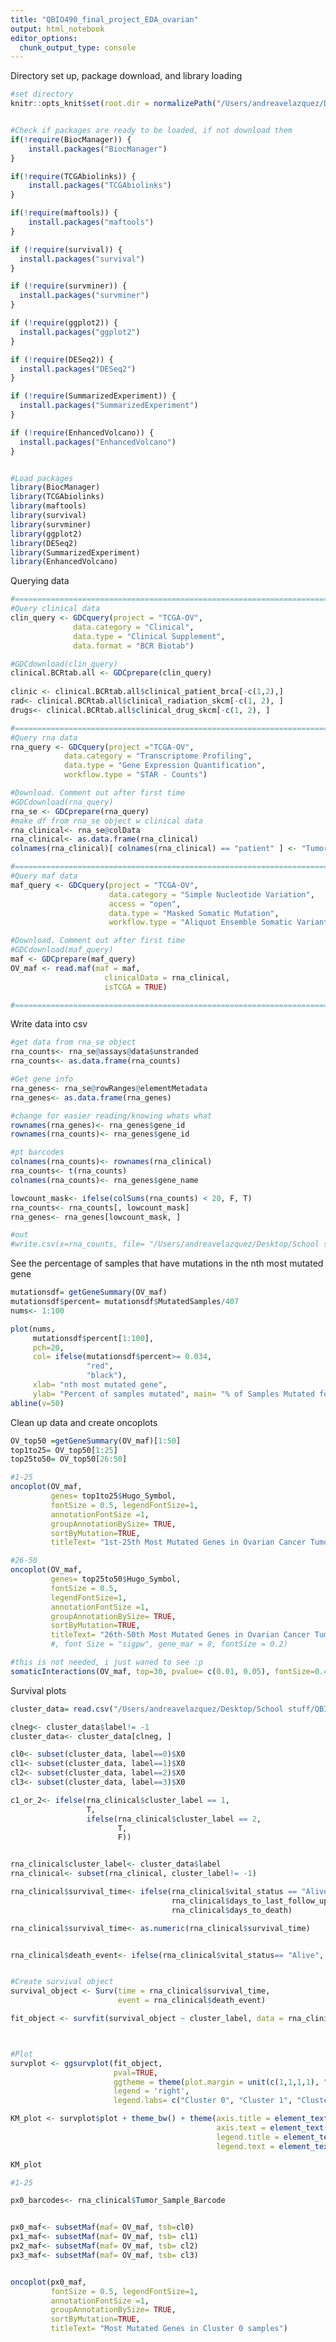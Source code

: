 ```yaml
---
title: "QBIO490_final_project_EDA_ovarian"
output: html_notebook
editor_options: 
  chunk_output_type: console
---
```


Directory set up, package download, and library loading
```r
#set directory
knitr::opts_knit$set(root.dir = normalizePath("/Users/andreavelazquez/Desktop/School stuff/QBIO490/qbio_490_AndreaV/analysis_data")) 


#Check if packages are ready to be loaded, if not download them
if(!require(BiocManager)) {
    install.packages("BiocManager")
}

if(!require(TCGAbiolinks)) {
    install.packages("TCGAbiolinks")
}

if(!require(maftools)) {
    install.packages("maftools")
}

if (!require(survival)) {
  install.packages("survival")
}

if (!require(survminer)) {
  install.packages("survminer")
}

if (!require(ggplot2)) {
  install.packages("ggplot2")
}

if (!require(DESeq2)) {
  install.packages("DESeq2")
}

if (!require(SummarizedExperiment)) {
  install.packages("SummarizedExperiment")
}

if (!require(EnhancedVolcano)) {
  install.packages("EnhancedVolcano")
}


#Load packages
library(BiocManager)
library(TCGAbiolinks)
library(maftools)
library(survival)
library(survminer)
library(ggplot2)
library(DESeq2)
library(SummarizedExperiment)
library(EnhancedVolcano)

```



Querying data
```r
#===============================================================================
#Query clinical data
clin_query <- GDCquery(project = "TCGA-OV",
              data.category = "Clinical",
              data.type = "Clinical Supplement",
              data.format = "BCR Biotab")

#GDCdownload(clin_query)
clinical.BCRtab.all <- GDCprepare(clin_query)
  
clinic <- clinical.BCRtab.all$clinical_patient_brca[-c(1,2),]
rad<- clinical.BCRtab.all$clinical_radiation_skcm[-c(1, 2), ]
drugs<- clinical.BCRtab.all$clinical_drug_skcm[-c(1, 2), ]

#===============================================================================
#Query rna data
rna_query <- GDCquery(project ="TCGA-OV",
            data.category = "Transcriptome Profiling",
            data.type = "Gene Expression Quantification",
            workflow.type = "STAR - Counts")

#Download. Comment out after first time
#GDCdownload(rna_query)
rna_se <- GDCprepare(rna_query)
#make df from rna_se object w clinical data
rna_clinical<- rna_se@colData
rna_clinical<- as.data.frame(rna_clinical)
colnames(rna_clinical)[ colnames(rna_clinical) == "patient" ] <- "Tumor_Sample_Barcode"

#===============================================================================
#Query maf data
maf_query <- GDCquery(project = "TCGA-OV",
                      data.category = "Simple Nucleotide Variation",
                      access = "open",
                      data.type = "Masked Somatic Mutation",
                      workflow.type = "Aliquot Ensemble Somatic Variant Merging and Masking")

#Download. Comment out after first time
#GDCdownload(maf_query)
maf <- GDCprepare(maf_query)
OV_maf <- read.maf(maf = maf,
                     clinicalData = rna_clinical,
                     isTCGA = TRUE)

#===============================================================================
```

Write data into csv 
```r
#get data from rna_se object
rna_counts<- rna_se@assays@data$unstranded
rna_counts<- as.data.frame(rna_counts)

#Get gene info
rna_genes<- rna_se@rowRanges@elementMetadata
rna_genes<- as.data.frame(rna_genes)

#change for easier reading/knowing whats what
rownames(rna_genes)<- rna_genes$gene_id
rownames(rna_counts)<- rna_genes$gene_id

#pt barcodes
colnames(rna_counts)<- rownames(rna_clinical)
rna_counts<- t(rna_counts)
colnames(rna_counts)<- rna_genes$gene_name

lowcount_mask<- ifelse(colSums(rna_counts) < 20, F, T)
rna_counts<- rna_counts[, lowcount_mask]
rna_genes<- rna_genes[lowcount_mask, ]

#out
#write.csv(x=rna_counts, file= "/Users/andreavelazquez/Desktop/School stuff/QBIO490/qbio490_fa23_final_ovarian/OV_rna_count.csv")

```


See the percentage of samples that have mutations in the nth most mutated gene
```r
mutationsdf= getGeneSummary(OV_maf)
mutationsdf$percent= mutationsdf$MutatedSamples/407
nums<- 1:100

plot(nums, 
     mutationsdf$percent[1:100], 
     pch=20,
     col= ifelse(mutationsdf$percent>= 0.034, 
                 "red", 
                 "black"),
     xlab= "nth most mutated gene",
     ylab= "Percent of samples mutated", main= "% of Samples Mutated for Each nth Most Mutated Gene")
abline(v=50)

```

Clean up data and create oncoplots
```r
OV_top50 =getGeneSummary(OV_maf)[1:50]
top1to25= OV_top50[1:25]
top25to50= OV_top50[26:50]

#1-25
oncoplot(OV_maf, 
         genes= top1to25$Hugo_Symbol, 
         fontSize = 0.5, legendFontSize=1, 
         annotationFontSize =1, 
         groupAnnotationBySize= TRUE, 
         sortByMutation=TRUE, 
         titleText= "1st-25th Most Mutated Genes in Ovarian Cancer Tumor Samples (TCGA dataset)")

#26-50
oncoplot(OV_maf, 
         genes= top25to50$Hugo_Symbol, 
         fontSize = 0.5, 
         legendFontSize=1, 
         annotationFontSize =1, 
         groupAnnotationBySize= TRUE, 
         sortByMutation=TRUE,
         titleText= "26th-50th Most Mutated Genes in Ovarian Cancer Tumor Samples (TCGA dataset)")
         #, font Size = "sigpw", gene_mar = 8, fontSize = 0.2)

```

```r
#this is not needed, i just waned to see :p
somaticInteractions(OV_maf, top=30, pvalue= c(0.01, 0.05), fontSize=0.4, countsFontSize=0.4, returnAll=TRUE)
```


Survival plots

```r
cluster_data= read.csv("/Users/andreavelazquez/Desktop/School stuff/QBIO490/qbio490_fa23_final_ovarian/cluster_barcodes.csv")

clneg<- cluster_data$label!= -1
cluster_data<- cluster_data[clneg, ]

cl0<- subset(cluster_data, label==0)$X0
cl1<- subset(cluster_data, label==1)$X0
cl2<- subset(cluster_data, label==2)$X0
cl3<- subset(cluster_data, label==3)$X0

c1_or_2<- ifelse(rna_clinical$cluster_label == 1, 
                 T, 
                 ifelse(rna_clinical$cluster_label == 2, 
                        T, 
                        F))


rna_clinical$cluster_label<- cluster_data$label
rna_clinical<- subset(rna_clinical, cluster_label!= -1)

rna_clinical$survival_time<- ifelse(rna_clinical$vital_status == "Alive", 
                                    rna_clinical$days_to_last_follow_up, 
                                    rna_clinical$days_to_death)

rna_clinical$survival_time<- as.numeric(rna_clinical$survival_time)


rna_clinical$death_event<- ifelse(rna_clinical$vital_status== "Alive", F, T)


#Create survival object
survival_object <- Surv(time = rna_clinical$survival_time,
                        event = rna_clinical$death_event)

fit_object <- survfit(survival_object ~ cluster_label, data = rna_clinical)



#Plot
survplot <- ggsurvplot(fit_object,
                       pval=TRUE,
                       ggtheme = theme(plot.margin = unit(c(1,1,1,1), "cm")),
                       legend = 'right', 
                       legend.labs= c("Cluster 0", "Cluster 1", "Cluster 2", "Cluster 3"))

KM_plot <- survplot$plot + theme_bw() + theme(axis.title = element_text(size=20), 
                                              axis.text = element_text(size=16),
                                              legend.title = element_text(size=14),
                                              legend.text = element_text(size=12))

KM_plot

```


```r
#1-25

px0_barcodes<- rna_clinical$Tumor_Sample_Barcode


px0_maf<- subsetMaf(maf= OV_maf, tsb=cl0)
px1_maf<- subsetMaf(maf= OV_maf, tsb= cl1)
px2_maf<- subsetMaf(maf= OV_maf, tsb= cl2)
px3_maf<- subsetMaf(maf= OV_maf, tsb= cl3)


oncoplot(px0_maf, 
         fontSize = 0.5, legendFontSize=1, 
         annotationFontSize =1, 
         groupAnnotationBySize= TRUE, 
         sortByMutation=TRUE, 
         titleText= "Most Mutated Genes in Cluster 0 samples")
```

